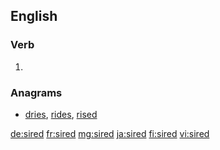 ==English==

===Verb===
{{head|en}}

# {{en-past of|sire}}

===Anagrams===
* [[dries#English|dries]], [[rides#English|rides]], [[rised#English|rised]]

[[de:sired]]
[[fr:sired]]
[[mg:sired]]
[[ja:sired]]
[[fi:sired]]
[[vi:sired]]